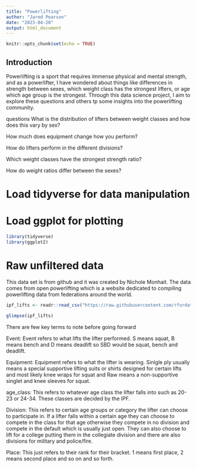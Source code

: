 ```yaml
---
title: "Powerlifting"
author: "Jared Pearson" 
date: "2023-04-20"
output: html_document
---
```


```r
knitr::opts_chunk$set(echo = TRUE)
```

## Introduction

Powerlifting is a sport that requires immense physical and mental strength, and as a powerlifter, I have wondered about things like differences in strength between sexes, which weight class has the strongest lifters, or age which age group is the strongest. Through this data science project, I aim to explore these questions and others tp some insights into the powerlifting community. 

questions
What is the distribution of lifters between weight classes and how does this vary by sex?

How much does equipment change how you perform?

How do lifters perform in the different divisions?

Which weight classes have the strongest strength ratio?

How do weight ratios differ between the sexes?

# Load tidyverse for data manipulation
# Load ggplot for plotting
```r
library(tidyverse)
library(ggplot2)

```


# Raw unfiltered data
This data set is from github and it was created by Nichole Monhait. The data comes from open powerlifting which is a website dedicated to compiling powerlifting data from federations around the world.
```r
ipf_lifts <- readr::read_csv("https://raw.githubusercontent.com/rfordatascience/tidytuesday/master/data/2019/2019-10-08/ipf_lifts.csv")
```

```r
glimpse(ipf_lifts)
```

There are few key terms to note before going forward

Event: Event refers to what lifts the lifter performed. S means squat, B means bench and D means deadlift so SBD would be squat, bench and deadlift.

Equipment: Equipment refers to what the lifter is wearing. Sinlgle ply usually means a special supportive lifting suits or shirts designed for certain lifts and most likely knee wraps for squat and Raw means a non-supportive singlet and knee sleeves for squat.

age_class: This refers to whatever age class the lifter falls into such as 20-23 or 24-34. These classes are decided by the IPF.

Division: This refers to certain age groups or category the lifter can choose to participate in. If a lifter falls within a certain age they can choose to compete in the class for that age otherwise they compete in no division and compete in the default which is usually just open. They can also choose to lift for a college putting them in the collegiate division and there are also divisions for military and police/fire.

Place: This just refers to their rank for their bracket. 1 means first place, 2 means second place and so on and so forth.

